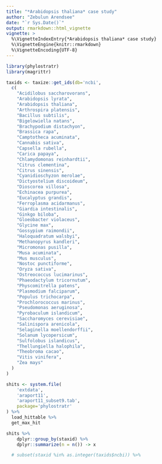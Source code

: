 ```yaml
---
title: "*Arabidopsis thaliana* case study"
author: "Zebulun Arendsee"
date: "`r Sys.Date()`"
output: rmarkdown::html_vignette
vignette: >
  %\VignetteIndexEntry{*Arabidopsis thaliana* case study}
  %\VignetteEngine{knitr::rmarkdown}
  %\VignetteEncoding{UTF-8}
---
```


```r
library(phylostratr)
library(magrittr)

taxids <- taxize::get_ids(db='ncbi',
  c(
    "Acidilobus saccharovorans",
    "Arabidopsis lyrata",
    "Arabidopsis thaliana",
    "Arthrospira platensis",
    "Bacillus subtilis",
    "Bigelowiella natans",
    "Brachypodium distachyon",
    "Brassica rapa",
    "Camptotheca acuminata",
    "Cannabis sativa",
    "Capsella rubella",
    "Carica papaya",
    "Chlamydomonas reinhardtii",
    "Citrus clementina",
    "Citrus sinensis",
    "Cyanidioschyzon merolae",
    "Dictyostelium discoideum",
    "Dioscorea villosa",
    "Echinacea purpurea",
    "Eucalyptus grandis",
    "Ferroplasma acidarmanus",
    "Giardia intestinalis",
    "Ginkgo biloba",
    "Gloeobacter violaceus",
    "Glycine max",
    "Gossypium raimondii",
    "Haloquadratum walsbyi",
    "Methanopyrus kandleri",
    "Micromonas pusilla",
    "Musa acuminata",
    "Mus musculus",
    "Nostoc punctiforme",
    "Oryza sativa",
    "Ostreococcus lucimarinus",
    "Phaeodactylum tricornutum",
    "Physcomitrella patens",
    "Plasmodium falciparum",
    "Populus trichocarpa",
    "Prochlorococcus marinus",
    "Pseudomonas aeruginosa",
    "Pyrobaculum islandicum",
    "Saccharomyces cerevisiae",
    "Salinispora arenicola",
    "Selaginella moellendorffii",
    "Solanum lycopersicum",
    "Sulfolobus islandicus",
    "Thellungiella halophila",
    "Theobroma cacao",
    "Vitis vinifera",
    "Zea mays"
  )
)

shits <- system.file(
    'extdata',
    'araport11',
    'araport11_subset9.tab',
    package='phylostratr'
) %>%
  load_hittable %>%
  get_max_hit

shits %>%
    dplyr::group_by(staxid) %>%
    dplyr::summarize(n = n()) -> x

  # subset(staxid %in% as.integer(taxids$ncbi)) %>%

```
